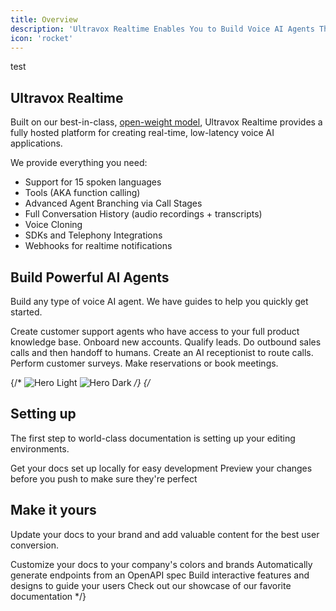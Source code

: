 ```yaml
---
title: Overview
description: 'Ultravox Realtime Enables You to Build Voice AI Agents That Work Anywhere'
icon: 'rocket'
---
```


test 

## Ultravox Realtime
Built on our best-in-class, [open-weight model](https://github.com/fixie-ai/ultravox), Ultravox Realtime provides a fully hosted platform for creating real-time, low-latency voice AI applications.

We provide everything you need:
* Support for 15 spoken languages
* Tools (AKA function calling)
* Advanced Agent Branching via Call Stages
* Full Conversation History (audio recordings + transcripts)
* Voice Cloning
* SDKs and Telephony Integrations
* Webhooks for realtime notifications

## Build Powerful AI Agents
Build any type of voice AI agent. We have guides to help you quickly get started.

<CardGroup cols={3}>
  <Card
    title="Customer Success & Support"
    icon="bell-concierge"
    href="/usecases/uc1"
  >
    Create customer support agents who have access to your full product knowledge base. Onboard new accounts.
  </Card>
  <Card
    title="Customer Acquisition"
    icon="messages-dollar"
    href="/usecases/uc2"
  >
  Qualify leads. Do outbound sales calls and then handoff to humans.
  </Card>
  <Card
    title="Operations"
    icon="ballot-check"
    href="/usecases/uc3"
  >
    Create an AI receptionist to route calls. Perform customer surveys. Make reservations or book meetings.
  </Card>
</CardGroup>


{/* <img
  className="block dark:hidden"
  src="/images/hero-light.svg"
  alt="Hero Light"
/>
<img
  className="hidden dark:block"
  src="/images/hero-dark.svg"
  alt="Hero Dark"
/> */}
{/* 
## Setting up

The first step to world-class documentation is setting up your editing environments.

<CardGroup cols={2}>
  <Card
    title="Edit Your Docs"
    icon="pen-to-square"
    href="https://mintlify.com/docs/quickstart"
  >
    Get your docs set up locally for easy development
  </Card>
  <Card
    title="Preview Changes"
    icon="image"
    href="https://mintlify.com/docs/development"
  >
    Preview your changes before you push to make sure they're perfect
  </Card>
</CardGroup>

## Make it yours

Update your docs to your brand and add valuable content for the best user conversion.

<CardGroup cols={2}>
  <Card
    title="Customize Style"
    icon="palette"
    href="https://mintlify.com/docs/settings/global"
  >
    Customize your docs to your company's colors and brands
  </Card>
  <Card
    title="Reference APIs"
    icon="code"
    href="https://mintlify.com/docs/api-playground/openapi"
  >
    Automatically generate endpoints from an OpenAPI spec
  </Card>
  <Card
    title="Add Components"
    icon="screwdriver-wrench"
    href="https://mintlify.com/docs/components/accordion"
  >
    Build interactive features and designs to guide your users
  </Card>
  <Card
    title="Get Inspiration"
    icon="stars"
    href="https://mintlify.com/customers"
  >
    Check out our showcase of our favorite documentation
  </Card>
</CardGroup> */}
